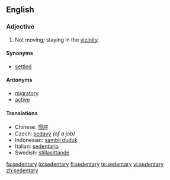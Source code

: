 ==English==

===Adjective===
{{en-adj}}

# Not moving; staying in the [[vicinity]].

====Synonyms====
* [[settled]]

====Antonyms====
* [[migratory]]
* [[active]]

====Translations====
* Chinese: [[惯座]]
* Czech: [[sedavý]] {{m}} ''(of a job)''
* Indonesian: [[sambil duduk]]
* Italian: [[sedentario]]
* Swedish: [[stillasittande]]

[[fa:sedentary]]
[[io:sedentary]]
[[fi:sedentary]]
[[te:sedentary]]
[[vi:sedentary]]
[[zh:sedentary]]